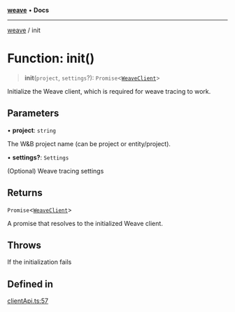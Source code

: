[**weave**](../index.mdx) • **Docs**

***

[weave](../index.mdx) / init

# Function: init()

> **init**(`project`, `settings`?): `Promise`\<[`WeaveClient`](../classes/WeaveClient.mdx)\>

Initialize the Weave client, which is required for weave tracing to work.

## Parameters

• **project**: `string`

The W&B project name (can be project or entity/project).

• **settings?**: `Settings`

(Optional) Weave tracing settings

## Returns

`Promise`\<[`WeaveClient`](../classes/WeaveClient.mdx)\>

A promise that resolves to the initialized Weave client.

## Throws

If the initialization fails

## Defined in

[clientApi.ts:57](https://github.com/wandb/weave/blob/e2313369cb35bc1b6f97c70539926dd951ead21e/sdks/node/src/clientApi.ts#L57)

